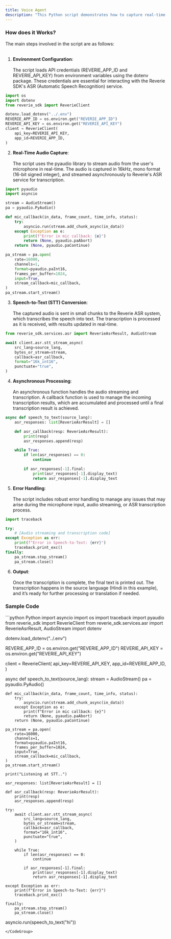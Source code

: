 ```yaml
---
title: Voice Agent
description: "This Python script demonstrates how to capture real-time audio from a microphone and convert it into text using the Reverie SDK's Speech-to-Text (STT) service. The process is asynchronous and handles audio streaming efficiently to provide real-time transcription."
---
```


### How does it Works? 
The main steps involved in the script are as follows:<br></br>

1. **Environment Configuration**:<br></br>
The script loads API credentials (REVERIE_APP_ID and REVERIE_API_KEY) from environment variables using the dotenv package. These credentials are essential for interacting with the Reverie SDK's ASR (Automatic Speech Recognition) service.

```python
import os
import dotenv
from reverie_sdk import ReverieClient

dotenv.load_dotenv("../.env")
REVERIE_APP_ID = os.environ.get("REVERIE_APP_ID")
REVERIE_API_KEY = os.environ.get("REVERIE_API_KEY")
client = ReverieClient(
    api_key=REVERIE_API_KEY,
    app_id=REVERIE_APP_ID,
)
```

2. **Real-Time Audio Capture**:<br></br>
The script uses the pyaudio library to stream audio from the user's microphone in real-time. The audio is captured in 16kHz, mono format (16-bit signed integer), and streamed asynchronously to Reverie's ASR service for transcription.

```python
import pyaudio
import asyncio

stream = AudioStream()
pa = pyaudio.PyAudio()

def mic_callback(in_data, frame_count, time_info, status):
    try:
        asyncio.run(stream.add_chunk_async(in_data))
    except Exception as e:
        print(f"Error in mic callback: {e}")
        return (None, pyaudio.paAbort)
    return (None, pyaudio.paContinue)

pa_stream = pa.open(
    rate=16000,
    channels=1,
    format=pyaudio.paInt16,
    frames_per_buffer=1024,
    input=True,
    stream_callback=mic_callback,
)
pa_stream.start_stream()
```

3. **Speech-to-Text (STT) Conversion**:<br></br>
The captured audio is sent in small chunks to the Reverie ASR system, which transcribes the speech into text. The transcription is processed as it is received, with results updated in real-time.

```python
from reverie_sdk.services.asr import ReverieAsrResult, AudioStream

await client.asr.stt_stream_async(
    src_lang=source_lang,
    bytes_or_stream=stream,
    callback=asr_callback,
    format="16k_int16",
    punctuate="true",
)
```

4. **Asynchronous Processing**:<br></br>
An asynchronous function handles the audio streaming and transcription. A callback function is used to manage the incoming transcription results, which are accumulated and processed until a final transcription result is achieved.

```python
async def speech_to_text(source_lang):
    asr_responses: list[ReverieAsrResult] = []

    def asr_callback(resp: ReverieAsrResult):
        print(resp)
        asr_responses.append(resp)

    while True:
        if len(asr_responses) == 0:
            continue

        if asr_responses[-1].final:
            print(asr_responses[-1].display_text)
            return asr_responses[-1].display_text
```

5. **Error Handling**:<br></br>
The script includes robust error handling to manage any issues that may arise during the microphone input, audio streaming, or ASR transcription process.

```python
import traceback

try:
    # [Audio streaming and transcription code]
except Exception as err:
    print(f"Error in Speech-to-Text: {err}")
    traceback.print_exc()
finally:
    pa_stream.stop_stream()
    pa_stream.close()
```

6. **Output**:<br></br>
Once the transcription is complete, the final text is printed out. The transcription happens in the source language (Hindi in this example), and it’s ready for further processing or translation if needed.

### Sample Code 

<CodeGroup>
```python Python
import asyncio
import os
import traceback
import pyaudio
from reverie_sdk import ReverieClient
from reverie_sdk.services.asr import ReverieAsrResult, AudioStream
import dotenv

dotenv.load_dotenv("../.env")

REVERIE_APP_ID = os.environ.get("REVERIE_APP_ID")
REVERIE_API_KEY = os.environ.get("REVERIE_API_KEY")

client = ReverieClient(
    api_key=REVERIE_API_KEY,
    app_id=REVERIE_APP_ID,
)


async def speech_to_text(source_lang):
    stream = AudioStream()
    pa = pyaudio.PyAudio()

    def mic_callback(in_data, frame_count, time_info, status):
        try:
            asyncio.run(stream.add_chunk_async(in_data))
        except Exception as e:
            print(f"Error in mic callback: {e}")
            return (None, pyaudio.paAbort)
        return (None, pyaudio.paContinue)

    pa_stream = pa.open(
        rate=16000,
        channels=1,
        format=pyaudio.paInt16,
        frames_per_buffer=1024,
        input=True,
        stream_callback=mic_callback,
    )
    pa_stream.start_stream()

    print("Listening at STT..")

    asr_responses: list[ReverieAsrResult] = []

    def asr_callback(resp: ReverieAsrResult):
        print(resp)
        asr_responses.append(resp)

    try:
        await client.asr.stt_stream_async(
            src_lang=source_lang,
            bytes_or_stream=stream,
            callback=asr_callback,
            format="16k_int16",
            punctuate="true",
        )

        while True:
            if len(asr_responses) == 0:
                continue

            if asr_responses[-1].final:
                print(asr_responses[-1].display_text)
                return asr_responses[-1].display_text

    except Exception as err:
        print(f"Error in Speech-to-Text: {err}")
        traceback.print_exc()

    finally:
        pa_stream.stop_stream()
        pa_stream.close()


asyncio.run(speech_to_text("hi"))
```
</CodeGroup>
